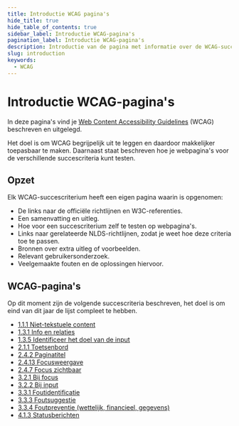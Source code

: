 ```yaml
---
title: Introductie WCAG pagina's
hide_title: true
hide_table_of_contents: true
sidebar_label: Introductie WCAG-pagina's
pagination_label: Introductie WCAG-pagina's
description: Introductie van de pagina met informatie over de WCAG-succescriteria.
slug: introduction
keywords:
  - WCAG
---
```



# Introductie WCAG-pagina's

In deze pagina's vind je [<span lang="en">Web Content Accessibility Guidelines</span>](https://www.w3.org/Translations/WCAG21-nl/) (WCAG) beschreven en uitgelegd.

Het doel is om WCAG begrijpelijk uit te leggen en daardoor makkelijker toepasbaar te maken. Daarnaast staat beschreven hoe je webpagina's voor de verschillende succescriteria kunt testen.

## Opzet

Elk WCAG-succescriterium heeft een eigen pagina waarin is opgenomen:

- De links naar de officiële richtlijnen en W3C-referenties.
- Een samenvatting en uitleg.
- Hoe voor een succescriterium zelf te testen op webpagina's.
- Links naar gerelateerde NLDS-richtlijnen, zodat je weet hoe deze criteria toe te passen.
- Bronnen over extra uitleg of voorbeelden.
- Relevant gebruikersonderzoek.
- Veelgemaakte fouten en de oplossingen hiervoor.

## WCAG-pagina's

Op dit moment zijn de volgende succescriteria beschreven, het doel is om eind van dit jaar de lijst compleet te hebben.

- [1.1.1 Niet-tekstuele content](/wcag/1.1.1)
- [1.3.1 Info en relaties](/wcag/1.3.1)
- [1.3.5 Identificeer het doel van de input](/wcag/1.3.5)
- [2.1.1 Toetsenbord](/wcag/2.1.1)
- [2.4.2 Paginatitel](/wcag/2.4.2)
- [2.4.13 Focusweergave](/wcag/2.4.13)
- [2.4.7 Focus zichtbaar](/wcag/2.4.7)
- [3.2.1 Bij focus](/wcag/3.2.1)
- [3.2.2 Bij input](/wcag/3.2.2)
- [3.3.1 Foutidentificatie](/wcag/3.3.1)
- [3.3.3 Foutsuggestie](/wcag/3.3.3)
- [3.3.4 Foutpreventie (wettelijk, financieel, gegevens)](/wcag/3.3.4)
- [4.1.3 Statusberichten](/wcag/4.1.3)

<FormFooterInfo />
